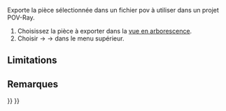 <languages/>

{{Docnav/fr
|[[Raytracing_WriteCamera/fr|Exporter la caméra vers Pov-Ray]]
|
|[[Raytracing_Workbench/fr|Atelier Raytracing]]
|IconL=Raytracing_WriteCamera.svg
|IconR=
|IconC=Workbench_Raytracing.svg
}}

{{GuiCommand/fr
|Name=Raytracing WriteCamera
|Name/fr=Raytracing Export de la pièce vers Pov-Ray
|MenuLocation=Raytracing → Utilitaires → Exporter la pièce vers Pov-Ray
‏‎|Workbenches=[[Raytracing_Workbench/fr|Raytracing]]
|Shortcut=
|SeeAlso=
}}

{{Raytracing_Tools_navi/fr}}

Exporte la pièce sélectionnée dans un fichier pov à utiliser dans un projet POV-Ray.

{{Userdocnavi/fr}}

#Choisissez la pièce à exporter dans la [[Tree_view/fr|vue en arborescence]].
#Choisir {{Button|Raytracing}} → {{Button|Utilitaires}} → {{Button|[[Image:Raytracing_WritePart.svg|32px]] Exporter la pièce vers POV-Ray}} dans le menu supérieur.

==Limitations==


==Remarques==


{{Docnav/fr
|[[Raytracing_WriteCamera/fr|Exporter la caméra vers Pov-Ray]]
|
|[[Raytracing_Workbench/fr|Atelier Raytracing]]
|IconL=Raytracing_WriteCamera.svg
|IconR=
|IconC=Workbench_Raytracing.svg
}}

{{Raytracing_Tools_navi{{#translation:}}}}
{{Userdocnavi{{#translation:}}}}